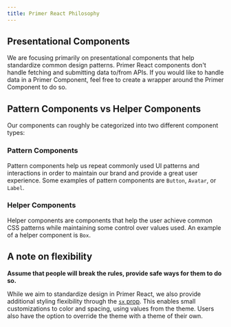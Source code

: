 ```yaml
---
title: Primer React Philosophy
---
```



## Presentational Components

We are focusing primarily on presentational components that help standardize common design patterns. Primer React components don't handle fetching and submitting data to/from APIs. If you would like to handle data in a Primer Component, feel free to create a wrapper around the Primer Component to do so.

## Pattern Components vs Helper Components

Our components can roughly be categorized into two different component types:

### Pattern Components

Pattern components help us repeat commonly used UI patterns and interactions in order to maintain our brand and provide a great user experience. Some examples of pattern components are `Button`, `Avatar`, or `Label`.

### Helper Components

Helper components are components that help the user achieve common CSS patterns while maintaining some control over values used. An example of a helper component is `Box`.

## A note on flexibility

**Assume that people will break the rules, provide safe ways for them to do so.**

While we aim to standardize design in Primer React, we also provide additional styling flexibility through the [`sx` prop](/guides/react/overriding-styles). This enables small customizations to color and spacing, using values from the theme. Users also have the option to override the theme with a theme of their own.
